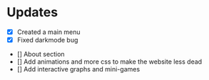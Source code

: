 # Updates

- [x] Created a main menu
- [x] Fixed darkmode bug
- [] About section
- [] Add animations and more css to make the website less dead
- [] Add interactive graphs and mini-games
